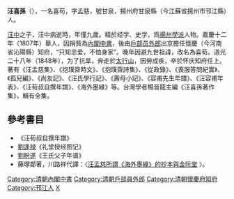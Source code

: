 '''汪喜孫'''（{{bd|1786年||1848年|catIdx=Wang汪}}），一名喜苟，字孟慈，號甘泉，揚州府甘泉縣（今江蘇省揚州市邗江縣）人。

[[汪中|汪中]]之子，汪中病逝時，年僅九歲。精於经学、史学，爲[[揚州學派|揚州學派]]人物。嘉慶十二年（1807年）舉人，因捐貲為[[內閣中書|內閣中書]]，後由[[戶部|戶部]][[员外郎|员外郎]]出京擔任懷慶（今河南省沁陽縣）知府，“只知忠爱，不恤身家”。晚年因避九世祖諱，改名為喜荀。道光二十八年（1848年），为了抗旱，奔走於[[太行山|太行山]]，因勞成疾，卒於怀庆知府任上。著有《汪孟慈集》、《抱璞齋時文》、《抱璞齋詩集》、《從政錄》、《喪服答問紀實》、《孤兒編》、《尚友記》、《汪氏學行記》、《壽母小記》、《容甫先生年譜》、《汪容甫年表》、《汪荀叔自撰年譜》、《海外墨緣》等。台灣學者楊晉龍主編《汪喜孫著作集》，輯有全集。

==參考書目==
*《汪荀叔自撰年譜》
*[[劉逢禄|劉逢禄]]《礼堂授经图记》
*[[劉盼遂|劉盼遂]]《王氏父子年谱》
*藤塚鄰著，川路祥代譯：〈[http://www.litphil.sinica.edu.tw/home/publish/PDF/Newsletter/58/%E9%87%8E%E9%96%93%E6%96%87%E5%8F%B21-20.pdf 汪孟慈所謂《海外墨緣》的抄本與金阮堂] {{Wayback|url=http://www.litphil.sinica.edu.tw/home/publish/PDF/Newsletter/58/%E9%87%8E%E9%96%93%E6%96%87%E5%8F%B21-20.pdf |date=20150105183124 }}〉。
{{DEFAULTSORT:Wang汪}}
[[Category:清朝內閣中書|Category:清朝內閣中書]]
[[Category:清朝戶部員外郎|Category:清朝戶部員外郎]]
[[Category:清朝懷慶府知府|Category:清朝懷慶府知府]]
[[Category:邗江人|Category:邗江人]]
[[Category:汪姓|X]]